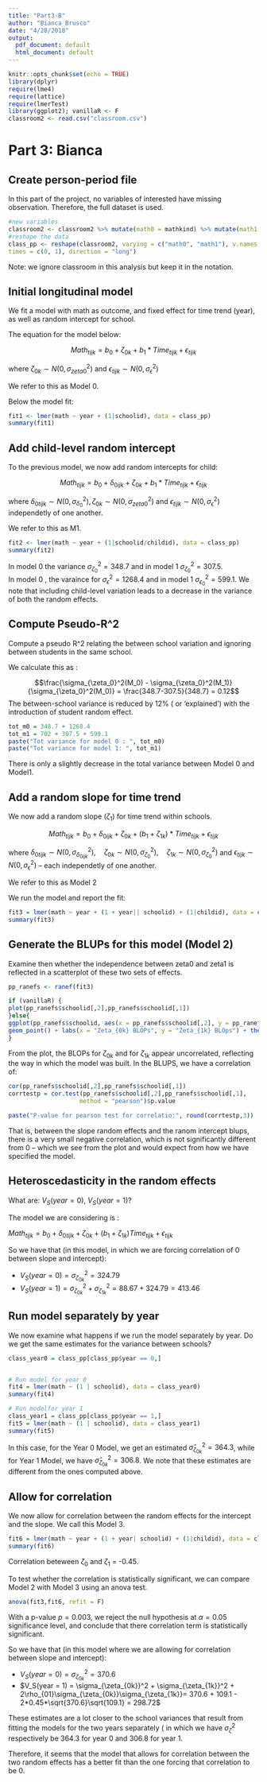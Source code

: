 ```yaml
---
title: "Part3-B"
author: "Bianca Brusco"
date: "4/28/2018"
output:
  pdf_document: default
  html_document: default
---
```


```r
knitr::opts_chunk$set(echo = TRUE)
library(dplyr)
require(lme4)
require(lattice)
require(lmerTest)
library(ggplot2); vanillaR <- F
classroom2 <- read.csv("classroom.csv")
```


# Part 3: Bianca

## Create person-period file

In this part of the project, no variables of interested have missing observation. Therefore, the full dataset is used. 

```r
#new variables
classroom2 <- classroom2 %>% mutate(math0 = mathkind) %>% mutate(math1 = mathkind+mathgain)
#reshape the data
class_pp <- reshape(classroom2, varying = c("math0", "math1"), v.names = "math", timevar = "year",
times = c(0, 1), direction = "long")
```

Note: we ignore classroom in this analysis but keep it in the notation. 

## Initial longitudinal model

We fit a model with math as outcome, and fixed effect for time trend (year), as well as random intercept for school.

The equation for the model below:

$$Math_{tijk} = b_0 + \zeta_{0k} + b_1*Time_{tijk} + \epsilon_{tijk}$$

where $\zeta_{0k} \sim N(0, \sigma_{zeta0}^2)$ and $\epsilon_{tijk} \sim N(0, \sigma_{\epsilon}^2)$

We refer to this as Model 0.


Below the model fit:

```r
fit1 <- lmer(math ~ year + (1|schoolid), data = class_pp)
summary(fit1)
```

## Add child-level random intercept


To the previous model, we now add random intercepts for child:

$$Math_{tijk} = b_0 + \delta_{0ijk} + \zeta_{0k} + b_1*Time_{tijk} + \epsilon_{tijk}$$

where $\delta_{0tijk} \sim N(0, \sigma_{\delta_0}^2), \zeta_{0k} \sim N(0, \sigma_{zeta0}^2)$ and $\epsilon_{tijk} \sim N(0, \sigma_{\epsilon}^2)$ independetly of one another. 

We refer to this as M1. 


```r
fit2 <- lmer(math ~ year + (1|schoolid/childid), data = class_pp)
summary(fit2)
```

In model 0 the variance $\sigma_{\zeta_0}^2 = 348.7$ and in model 1  $\sigma_{\zeta_0}^2 = 307.5$.  
In model 0 , the varaince for $\sigma_{\epsilon}^2 = 1268.4$ and in model 1 $\sigma_{\epsilon_0}^2 = 599.1$. We note that including child-level variation leads to a decrease in the variance of both the random effects. 

## Compute Pseudo-R^2

Compute a pseudo R^2 relating the between school variation and ignoring between students in the same school. 

We calculate this as :

$$\frac{\sigma_{\zeta_0}^2(M_0) - \sigma_{\zeta_0}^2(M_1)}{\sigma_{\zeta_0}^2(M_0)} = \frac{348.7-307.5}{348.7} = 0.12$$
The between-school variance is reduced by 12% ( or 'explained') with the introduction of student random effect. 

\textbf{Does the total variation stay about the same?}

```r
tot_m0 = 348.7 + 1268.4
tot_m1 = 702 + 307.5 + 599.1 
paste("Tot variance for model 0 : ", tot_m0)
paste("Tot variance for model 1: ", tot_m1)

```

There is only a slightly decrease in the total variance between Model 0 and Model1. 

## Add a random slope for time trend

We now add a random slope ($\zeta_1$) for time trend within schools.

$$Math_{tijk} = b_0 + \delta_{0ijk} + \zeta_{0k} + (b_1 + \zeta_{1k})*Time_{tijk} + \epsilon_{tijk}$$

where $\delta_{0tijk} \sim N(0, \sigma_{\delta_{0ijk}}^2), \quad \zeta_{0k} \sim N(0, \sigma_{\zeta_{0}}^2), \quad \zeta_{1k} \sim N(0, \sigma_{\zeta_{0}}^2)$ and $\epsilon_{tijk} \sim N(0, \sigma_{\epsilon}^2)$ -- each independetly of one another. 

We refer to this as Model 2

We run the model and report the fit:

```r
fit3 = lmer(math ~ year + (1 + year|| schoolid) + (1|childid), data = class_pp)
summary(fit3)
```


## Generate the BLUPs for this model (Model 2)

Examine then whether the independence between zeta0 and zeta1 is reflected in a scatterplot of these two sets of effects. 



```r
pp_ranefs <- ranef(fit3)

if (vanillaR) {
plot(pp_ranefs$schoolid[,2],pp_ranefs$schoolid[,1]) 
}else{
ggplot(pp_ranefs$schoolid, aes(x = pp_ranefs$schoolid[,2], y = pp_ranefs$schoolid[,1] )) +
geom_point() + labs(x = "Zeta_{0k} BLOPs", y = "Zeta_{1k} BLOps") + theme_minimal()
}
```

From the plot, the BLOPs for $\zeta_{0k}$ and for $\zeta_{1k}$ appear uncorrelated, reflecting the way in which the model was built. 
In the BLUPS, we have a correlation of:

```r
cor(pp_ranefs$schoolid[,2],pp_ranefs$schoolid[,1]) 
corrtestp = cor.test(pp_ranefs$schoolid[,2],pp_ranefs$schoolid[,1], 
                    method = "pearson")$p.value

paste("P-value for pearson test for correlatio:", round(corrtestp,3))


```

That is, between the slope random effects and the ranom intercept blups, there is a very small negative correlation, which is not significantly different from 0 -- which we see from the plot and would expect from how we have specified the model. 


## Heteroscedasticity in the random effects

\textbf{Question:} What are: $V_S(year = 0)$, $V_S(year = 1)$?

The model we are considering is :

$Math_{tijk} = b_0 + \delta_{0tijk} + \zeta_{0k} + (b_1 + \zeta_{1k})Time_{tijk} + \epsilon_{tijk}$

So we have that (in this model, in which we are forcing correlation of 0 between slope and intercept):

-  $V_S(year = 0) = \sigma_{\zeta_{0k}}^2 = 324.79$
-  $V_S(year = 1) = \sigma_{\zeta_{0k}}^2 + \sigma_{\zeta_{1k}}^2 = 88.67 + 324.79 = 413.46$

## Run model separately by year

We now examine what happens if we run the model separately by year. Do we get the same estimates for the variance between schools?

```r
class_year0 = class_pp[class_pp$year == 0,]


# Run model for year 0
fit4 = lmer(math ~ (1 | schoolid), data = class_year0)
summary(fit4)

# Run modelfor year 1
class_year1 = class_pp[class_pp$year == 1,]
fit5 = lmer(math ~ (1 | schoolid), data = class_year1)
summary(fit5)
```

In this case, for the Year 0 Model, we get an estimated $\hat{\sigma}^2_{\zeta_{0k}} = 364.3$, while for Year 1 Model, we have $\hat{\sigma}^2_{\zeta_{0k}} = 306.8$. We note that these estimates are different from the ones computed above. 

## Allow for correlation 

We now allow for correlation between the random effects for the intercept and the slope. We call this Model 3. 

```r
fit6 = lmer(math ~ year + (1 + year| schoolid) + (1|childid), data = class_pp)
summary(fit6)

```

Correlation beteween $\zeta_0$ and $\zeta_1$ = -0.45. 

To test whether the correlation is statistically significant, we can compare Model 2 with Model 3 using an anova test. 

```r
anova(fit3,fit6, refit = F)
```
With a p-value $p = 0.003$, we reject the null hypothesis at $\alpha = 0.05$ significance level, and conclude that there correlation term is statistically significant. 


So we have that (in this model where we are allowing for correlation between slope and intercept):

-  $V_S(year = 0) = \sigma_{\zeta_{0k}}^2 = 370.6$
-  $V_S(year = 1) = \sigma_{\zeta_{0k}}^2 + \sigma_{\zeta_{1k}}^2 + 2\rho_{01}\sigma_{\zeta_{0k}}\sigma_{\zeta_{1k}}= 370.6 + 109.1 - 2*0.45*\sqrt{370.6}\sqrt{109.1} = 298.72$



These estimates are a lot closer to the school variances that result from fitting the models for the two years separately ( in which we have $\sigma_{\zeta}^2$ respectively be 364.3 for year 0 and 306.8 for year 1. 

Therefore, it seems that the model that allows for correlation between the two random effects has a better fit than the one forcing that correlation to be 0. 

